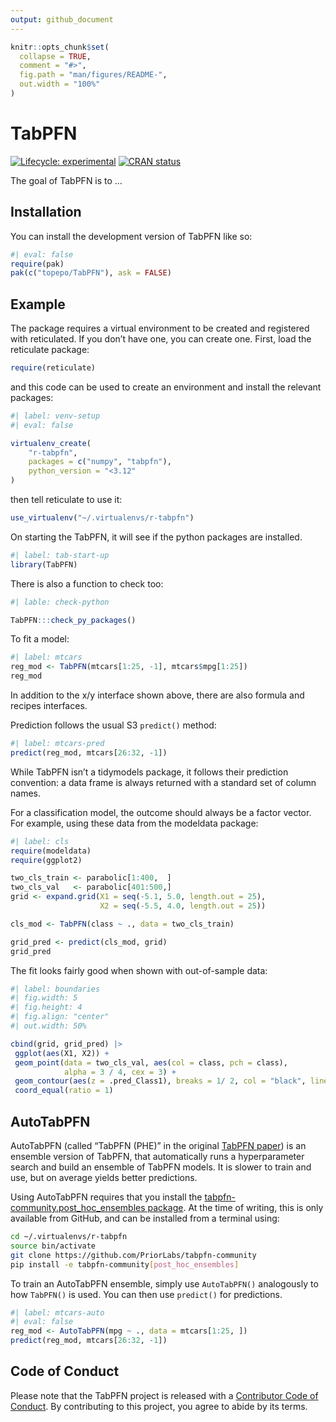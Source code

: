 ```yaml
---
output: github_document
---
```


<!-- README.md is generated from README.Rmd. Please edit that file -->

```r
knitr::opts_chunk$set(
  collapse = TRUE,
  comment = "#>",
  fig.path = "man/figures/README-",
  out.width = "100%"
)
```

# TabPFN

<!-- badges: start -->
[![Lifecycle: experimental](https://img.shields.io/badge/lifecycle-experimental-orange.svg)](https://lifecycle.r-lib.org/articles/stages.html#experimental)
[![CRAN status](https://www.r-pkg.org/badges/version/TabPFN)](https://CRAN.R-project.org/package=TabPFN)
<!-- badges: end -->

The goal of TabPFN is to ...

## Installation

You can install the development version of TabPFN like so:

```r
#| eval: false
require(pak)
pak(c("topepo/TabPFN"), ask = FALSE)
```

## Example


The package requires a virtual environment to be created and registered with reticulated. If you don't have one, you can create one. First, load the reticulate package: 

```r
require(reticulate)
```

and this code can be used to create an environment and install the relevant packages: 

```r
#| label: venv-setup
#| eval: false

virtualenv_create(
	"r-tabpfn",
	packages = c("numpy", "tabpfn"),
	python_version = "<3.12"
)
```

then tell reticulate to use it: 

```r
use_virtualenv("~/.virtualenvs/r-tabpfn")
```

On starting the TabPFN, it will see if the python packages are installed. 

```r
#| label: tab-start-up
library(TabPFN)
```

There is also a function to check too: 

```r
#| lable: check-python

TabPFN:::check_py_packages()
```

To fit a model: 

```r
#| label: mtcars
reg_mod <- TabPFN(mtcars[1:25, -1], mtcars$mpg[1:25])
reg_mod
```

In addition to the x/y interface shown above, there are also formula and recipes interfaces. 

Prediction follows the usual S3 `predict()` method: 

```r
#| label: mtcars-pred
predict(reg_mod, mtcars[26:32, -1])
```

While TabPFN isn’t a tidymodels package, it follows their prediction convention: a data frame is always returned with a standard set of column names. 

For a classification model, the outcome should always be a factor vector. For example, using these data from the modeldata package: 

```r
#| label: cls
require(modeldata)
require(ggplot2)

two_cls_train <- parabolic[1:400,  ]
two_cls_val   <- parabolic[401:500,]
grid <- expand.grid(X1 = seq(-5.1, 5.0, length.out = 25), 
                    X2 = seq(-5.5, 4.0, length.out = 25))

cls_mod <- TabPFN(class ~ ., data = two_cls_train)

grid_pred <- predict(cls_mod, grid)
grid_pred
```

The fit looks fairly good when shown with out-of-sample data: 

```r
#| label: boundaries
#| fig.width: 5
#| fig.height: 4
#| fig.align: "center"
#| out.width: 50%

cbind(grid, grid_pred) |>
 ggplot(aes(X1, X2)) + 
 geom_point(data = two_cls_val, aes(col = class, pch = class), 
            alpha = 3 / 4, cex = 3) +
 geom_contour(aes(z = .pred_Class1), breaks = 1/ 2, col = "black", linewidth = 1) +
 coord_equal(ratio = 1)
```

## AutoTabPFN
AutoTabPFN (called "TabPFN (PHE)" in the original [TabPFN paper](https://www.nature.com/articles/s41586-024-08328-6)) is an ensemble version of TabPFN, that automatically runs a hyperparameter search and build an ensemble of TabPFN models. It is slower to train and use, but on average yields better predictions.

Using AutoTabPFN requires that you install the [tabpfn-community.post_hoc_ensembles package](https://github.com/PriorLabs/tabpfn-community/tree/main). At the time of writing, this is only available from GitHub, and can be installed from a terminal using:

```bash
cd ~/.virtualenvs/r-tabpfn
source bin/activate
git clone https://github.com/PriorLabs/tabpfn-community
pip install -e tabpfn-community[post_hoc_ensembles]
```

To train an AutoTabPFN ensemble, simply use `AutoTabPFN()` analogously to how `TabPFN()` is used. You can then use `predict()` for predictions.

```r
#| label: mtcars-auto
#| eval: false
reg_mod <- AutoTabPFN(mpg ~ ., data = mtcars[1:25, ])
predict(reg_mod, mtcars[26:32, -1])
```



## Code of Conduct
  
Please note that the TabPFN project is released with a [Contributor Code of Conduct](https://contributor-covenant.org/version/2/1/CODE_OF_CONDUCT.html). By contributing to this project, you agree to abide by its terms.
